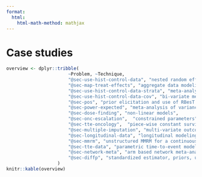 ```yaml
---
format:
  html:
    html-math-method: mathjax
---
```


# Case studies {#sec-case-studies}



::: {.content-visible when-profile="public"}

```r
overview <- dplyr::tribble(
                       ~Problem, ~Technique,
                       "@sec-use-hist-control-data", "nested random effects",
                       "@sec-map-treat-effects", "aggregate data modeling & varying exposure times of count data",
                       "@sec-use-hist-control-data-strata", "meta-analysis with covariates & use of mixture priors",
                       "@sec-use-hist-control-data-cov", "bi-variate meta-analysis with covariates & use of incomplete historical data",
                       "@sec-pos", "prior elicitation and use of RBesT mixtures as priors",
                       "@sec-power-expected", "meta-analysis of variances and accounting for nuisance parameter uncertainty", 
                       "@sec-dose-finding", "non-linear models",
                       "@sec-onc-escalation",  "constrained parameters",
                       "@sec-tte-oncology",  "piece-wise constant survival model with Poisson regression & non-linear link function",
                       "@sec-multiple-imputation", "multi-variate outcome modeling",
                       "@sec-longitudinal-data", "longitudinal modeling with different covariance structures (MMRM)",
                       "@sec-mmrm", "unstructured MMRM for a continuous endpoint",
                       "@sec-tte-data", "parametric time-to-event modeling with customized parametrization by using user-defined contrasts",
                       "@sec-network-meta", "arm based network meta-analysis",
                       "@sec-diffp", "standardized estimator, priors, use of `rvars`"
                   )
knitr::kable(overview)
```

:::

